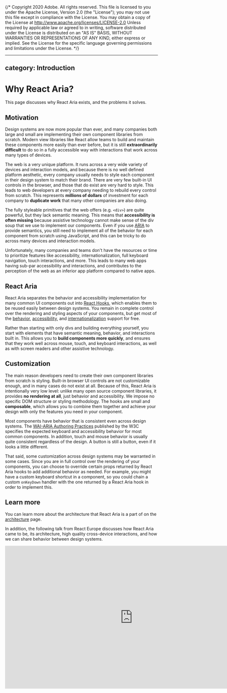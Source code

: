 {/* Copyright 2020 Adobe. All rights reserved.
This file is licensed to you under the Apache License, Version 2.0 (the "License");
you may not use this file except in compliance with the License. You may obtain a copy
of the License at http://www.apache.org/licenses/LICENSE-2.0
Unless required by applicable law or agreed to in writing, software distributed under
the License is distributed on an "AS IS" BASIS, WITHOUT WARRANTIES OR REPRESENTATIONS
OF ANY KIND, either express or implied. See the License for the specific language
governing permissions and limitations under the License. */}


---
category: Introduction
---

# Why React Aria?

This page discusses why React Aria exists, and the problems it solves.

## Motivation

Design systems are now more popular than ever, and many companies both large and small are implementing their own
component libraries from scratch. Modern view libraries like React allow teams to build and maintain
these components more easily than ever before, but it is still **extraordinarily difficult** to do so in a fully
accessible way with interactions that work across many types of devices.

The web is a very unique platform. It runs across a very wide variety of devices and interaction models, and
because there is no well defined platform aesthetic, every company usually needs to style each component in
their design system to match their brand. There are very few built-in UI controls in the browser, and those
that do exist are very hard to style. This leads to web developers at every company needing to rebuild every
control from scratch. This represents **millions of dollars** of investment for each company to **duplicate
work** that many other companies are also doing.

The fully styleable primitives that the web offers (e.g. `<div>`) are quite powerful, but they lack semantic
meaning. This means that **accessibility is often missing** because assistive technology cannot make sense of the
div soup that we use to implement our components. Even if you use [ARIA](https://www.w3.org/TR/wai-aria-1.2/)
to provide semantics, you still need to implement all of the behavior for each component from scratch
using JavaScript, and this can be tricky to do across many devices and interaction models.

Unfortunately, many companies and teams don't have the resources or time to prioritize features like
accessibility, internationalization, full keyboard navigation, touch interactions, and more.
This leads to many web apps having sub-par accessibility and interactions, and contributes to the
perception of the web as an inferior app platform compared to native apps.

## React Aria

React Aria separates the behavior and accessibility implementation for many common UI components out into
[React Hooks](https://reactjs.org/docs/hooks-intro.html), which enables them to be reused easily between
design systems. You remain in complete control over the rendering and styling aspects of your components,
but get most of the [behavior](interactions.html), [accessibility](accessibility.html), and
[internationalization](internationalization.html) support for free.

Rather than starting with only divs and building everything yourself, you start with elements that have semantic meaning,
behavior, and interactions built in. This allows you to **build components more quickly**, and ensures that they work well
across mouse, touch, and keyboard interactions, as well as with screen readers and other assistive technology.

## Customization

The main reason developers need to create their own component libraries from scratch is styling. Built-in browser UI controls
are not customizable enough, and in many cases do not exist at all. Because of this, React Aria is intentionally very low level:
unlike many open source component libraries, it provides **no rendering at all**, just behavior and accessibility.
We impose no specific DOM structure or styling methodology.
The hooks are small and **composable**, which allows you to combine them together and achieve your design with only the
features you need in your component.

Most components have behavior that is consistent even across design systems. The
[WAI-ARIA Authoring Practices](https://www.w3.org/TR/wai-aria-practices-1.2/) published by the W3C specifies
the expected keyboard and accessibility behavior for most common components. In addition, touch and mouse behavior
is usually quite consistent regardless of the design. A button is still a button, even if it looks a little different.

That said, some customization across design systems may be warranted in some cases. Since you are in full control over
the rendering of your components, you can choose to override certain props returned by React Aria hooks to add additional
behavior as needed. For example, you might have a custom keyboard shortcut in a component, so you could chain a custom
`onKeyDown` handler with the one returned by a React Aria hook in order to implement this.

## Learn more

You can learn more about the architecture that React Aria is a part of on the [architecture](../architecture.html) page.

In addition, the following talk from React Europe discusses how React Aria came to be, its architecture, high quality
cross-device interactions, and how we can share behavior between design systems.

<div className={style.responsiveVideo}>
  <iframe
    title="YouTube embedded video: Design system and accessibility - Devon Govett aka @devongovett at @ReactEurope 2020"
    width="840"
    height="471"
    src="https://www.youtube.com/embed/dxDcBB7Xoxs"
    frameBorder="0"
    allow="accelerometer; autoplay; encrypted-media; gyroscope; picture-in-picture"
    allowFullScreen />
</div>
